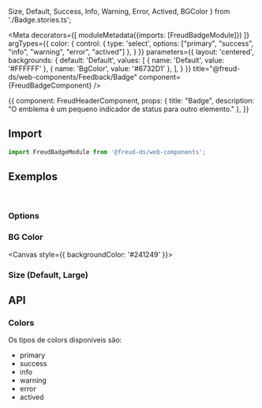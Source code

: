   Size,
  Default,
  Success,
  Info,
  Warning,
  Error,
  Actived,
  BGColor
} from './Badge.stories.ts';

<Meta
  decorators={[
    moduleMetadata({imports: [FreudBadgeModule]})
  ]}
  argTypes={{
    color: {
      control: {
        type: 'select',
        options: ["primary", "success", "info", "warning", "error", "actived"]
      },
    }
  }}
  parameters={{
    layout: 'centered',
    backgrounds: {
      default: 'Default',
      values: [
        { name: 'Default', value: '#FFFFFF' },
        { name: 'BgColor', value: '#6732D1' },
      ],
    }
  }}
  title="@freud-ds/web-components/Feedback/Badge"
  component={FreudBadgeComponent}
/>

<Story name="Storyname-hidden">
  {{
    component: FreudHeaderComponent,
    props: {
      title: "Badge",
      description: "O emblema é um pequeno indicador de status para outro elemento."
    },
  }}
</Story>

## <a id="importing"></a>Import

```ts
import FreudBadgeModule from '@freud-ds/web-components';
```

## <a id="exemplos"></a>Exemplos
<br />

### Options
<Canvas>
  <Story story={Default}/>
  <Story story={Success}/>
  <Story story={Info}/>
  <Story story={Warning}/>
  <Story story={Error}/>
  <Story story={Actived}/>
</Canvas>

### BG Color
<Canvas style={{ backgroundColor: '#241249' }}>
  <Story story={BGColor}/>
</Canvas>

### Size (Default, Large)
<Canvas>
  <Story story={Size}/>
</Canvas>

## <a id="api"></a>API

### Colors

Os tipos de colors disponíveis são:

- primary
- success
- info
- warning
- error
- actived

<ArgsTable of={FreudBadgeComponent} />

